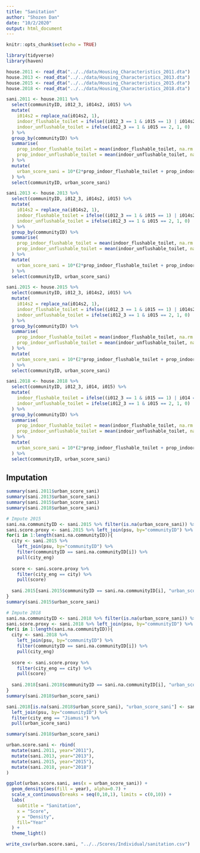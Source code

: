 ```yaml
---
title: "Sanitation"
author: "Shozen Dan"
date: "10/2/2020"
output: html_document
---
```


```r
knitr::opts_chunk$set(echo = TRUE)
```

```r
library(tidyverse)
library(haven)
```

```r
house.2011 <- read_dta("../../data/Housing_Characteristics_2011.dta")
house.2013 <- read_dta("../../data/Housing_Characteristics_2013.dta")
house.2015 <- read_dta("../../data/Housing_Characteristics_2015.dta")
house.2018 <- read_dta("../../data/Housing_Characteristics_2018.dta")
```

```r
sani.2011 <- house.2011 %>% 
  select(communityID, i012_3, i014s2, i015) %>%
  mutate(
    i014s2 = replace_na(i014s2, 1),
    indoor_flushable_toilet = ifelse((i012_3 == 1 & i015 == 1) | i014s2 == 2, 1, 0),
    indoor_unflushable_toilet = ifelse(i012_3 == 1 & i015 == 2, 1, 0)
  ) %>% 
  group_by(communityID) %>%
  summarise(
    prop_indoor_flushable_toilet = mean(indoor_flushable_toilet, na.rm = T),
    prop_indoor_unflushable_toilet = mean(indoor_unflushable_toilet, na.rm = T)
  ) %>% 
  mutate(
    urban_score_sani = 10*(2*prop_indoor_flushable_toilet + prop_indoor_unflushable_toilet)/3
  ) %>% 
  select(communityID, urban_score_sani)

sani.2013 <- house.2013 %>% 
  select(communityID, i012_3, i014s2, i015) %>%
  mutate(
    i014s2 = replace_na(i014s2, 1),
    indoor_flushable_toilet = ifelse((i012_3 == 1 & i015 == 1) | i014s2 == 2, 1, 0),
    indoor_unflushable_toilet = ifelse(i012_3 == 1 & i015 == 2, 1, 0)
  ) %>% 
  group_by(communityID) %>%
  summarise(
    prop_indoor_flushable_toilet = mean(indoor_flushable_toilet, na.rm = T),
    prop_indoor_unflushable_toilet = mean(indoor_unflushable_toilet, na.rm = T)
  ) %>% 
  mutate(
    urban_score_sani = 10*(2*prop_indoor_flushable_toilet + prop_indoor_unflushable_toilet)/3
  ) %>% 
  select(communityID, urban_score_sani)

sani.2015 <- house.2015 %>% 
  select(communityID, i012_3, i014s2, i015) %>%
  mutate(
    i014s2 = replace_na(i014s2, 1),
    indoor_flushable_toilet = ifelse((i012_3 == 1 & i015 == 1) | i014s2 == 2, 1, 0),
    indoor_unflushable_toilet = ifelse(i012_3 == 1 & i015 == 2, 1, 0)
  ) %>% 
  group_by(communityID) %>%
  summarise(
    prop_indoor_flushable_toilet = mean(indoor_flushable_toilet, na.rm = T),
    prop_indoor_unflushable_toilet = mean(indoor_unflushable_toilet, na.rm = T)
  ) %>% 
  mutate(
    urban_score_sani = 10*(2*prop_indoor_flushable_toilet + prop_indoor_unflushable_toilet)/3
  ) %>% 
  select(communityID, urban_score_sani)

sani.2018 <- house.2018 %>% 
  select(communityID, i012_3, i014, i015) %>%
  mutate(
    indoor_flushable_toilet = ifelse((i012_3 == 1 & i015 == 1) | i014 == 2 , 1, 0),
    indoor_unflushable_toilet = ifelse(i012_3 == 1 & i015 == 2, 1, 0)
  ) %>% 
  group_by(communityID) %>%
  summarise(
    prop_indoor_flushable_toilet = mean(indoor_flushable_toilet, na.rm = T),
    prop_indoor_unflushable_toilet = mean(indoor_unflushable_toilet, na.rm = T)
  ) %>% 
  mutate(
    urban_score_sani = 10*(2*prop_indoor_flushable_toilet + prop_indoor_unflushable_toilet)/3
  ) %>% 
  select(communityID, urban_score_sani)
```

## Imputation
```r
summary(sani.2011$urban_score_sani)
summary(sani.2013$urban_score_sani)
summary(sani.2015$urban_score_sani)
summary(sani.2018$urban_score_sani)

# Impute 2015
sani.na.communityID <- sani.2015 %>% filter(is.na(urban_score_sani)) %>% pull(communityID)
sani.score.proxy <- sani.2015 %>% left_join(psu, by="communityID") %>% group_by(city_eng) %>% summarise(score = mean(urban_score_sani, na.rm = T))
for(i in 1:length(sani.na.communityID)){
  city <- sani.2015 %>% 
    left_join(psu, by="communityID") %>% 
    filter(communityID == sani.na.communityID[i]) %>% 
    pull(city_eng)
  
  score <- sani.score.proxy %>% 
    filter(city_eng == city) %>% 
    pull(score)
  
  sani.2015[sani.2015$communityID == sani.na.communityID[i], "urban_score_sani"] <- score
}
summary(sani.2015$urban_score_sani)

# Impute 2018
sani.na.communityID <- sani.2018 %>% filter(is.na(urban_score_sani)) %>% pull(communityID)
sani.score.proxy <- sani.2018 %>% left_join(psu, by="communityID") %>% group_by(city_eng) %>% summarise(score = mean(urban_score_sani, na.rm = T))
for(i in 1:length(sani.na.communityID)){
  city <- sani.2018 %>% 
    left_join(psu, by="communityID") %>% 
    filter(communityID == sani.na.communityID[i]) %>% 
    pull(city_eng)
  
  score <- sani.score.proxy %>% 
    filter(city_eng == city) %>% 
    pull(score)
  
  sani.2018[sani.2018$communityID == sani.na.communityID[i], "urban_score_sani"] <- score
}
summary(sani.2018$urban_score_sani)

sani.2018[is.na(sani.2018$urban_score_sani), "urban_score_sani"] <- sani.2015 %>% 
  left_join(psu, by="communityID") %>% 
  filter(city_eng == "Jiamusi") %>% 
  pull(urban_score_sani)

summary(sani.2018$urban_score_sani)
```


```r
urban.score.sani <- rbind(
  mutate(sani.2011, year="2011"),
  mutate(sani.2013, year="2013"),
  mutate(sani.2015, year="2015"),
  mutate(sani.2018, year="2018")
)

ggplot(urban.score.sani, aes(x = urban_score_sani)) + 
  geom_density(aes(fill = year), alpha=0.7) + 
  scale_x_continuous(breaks = seq(0,10,1), limits = c(0,10)) +
  labs(
    subtitle = "Sanitation",
    x = "Score",
    y = "Density",
    fill="Year"
  ) + 
  theme_light()
```
```r
write_csv(urban.score.sani, "../../Scores/Individual/sanitation.csv")
```

